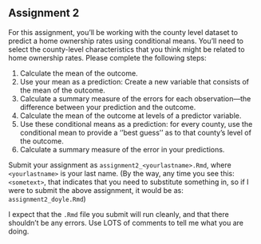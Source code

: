 Assignment 2
------------------------------

For this assignment, you'll be working with the county level dataset to predict a home ownership rates using conditional means. You'll need to select the county-level characteristics that you think might be related to home ownership rates. Please complete the following steps:

1. Calculate the mean of the outcome.
2. Use your mean as a prediction: Create a new variable that consists of the mean of the outcome.
3. Calculate a summary measure of the errors for each observation---the difference between your prediction and the outcome. 
4. Calculate the mean of the outcome at levels of a predictor variable.  
5. Use these conditional means as a prediction: for every county, use the conditional mean to provide a ''best guess'' as to that county's level of the outcome.  
6. Calculate a summary measure of the error in your predictions.


Submit your assignment as `assignment2_<yourlastname>.Rmd`, where `<yourlastname>` is your last name. (By the way, any time you see this: `<sometext>`, that indicates that you need to substitute something in, so if I were to submit the above assignment, it would be as: `assignment2_doyle.Rmd`)

I expect that the `.Rmd` file you submit will run cleanly, and that there shouldn't be any errors. Use LOTS of comments to tell me what you are doing. 